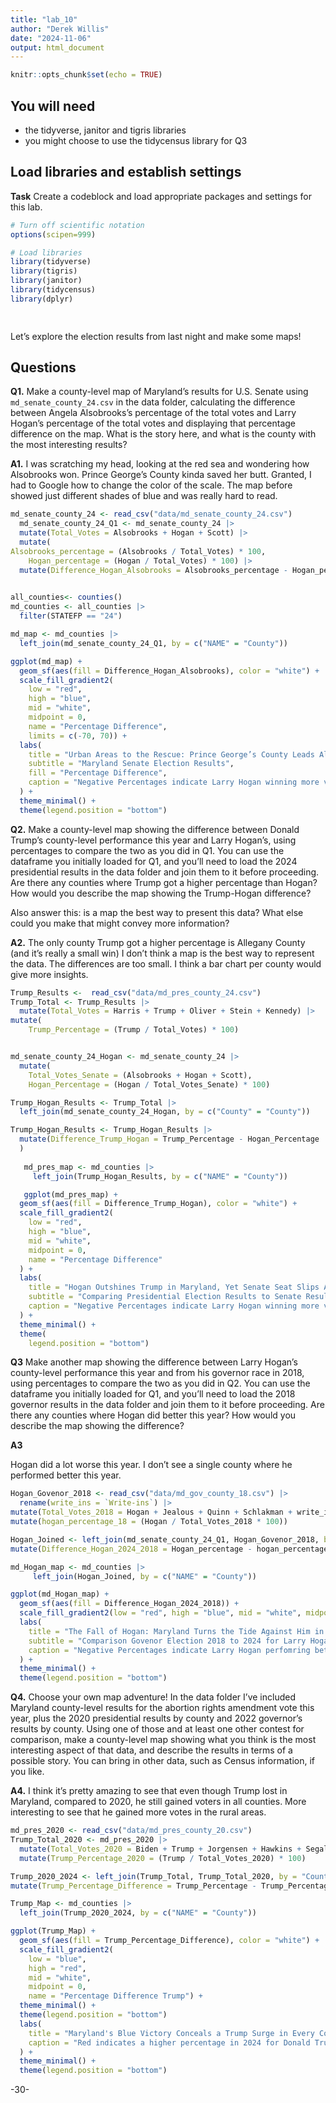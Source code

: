 ```yaml
---
title: "lab_10"
author: "Derek Willis"
date: "2024-11-06"
output: html_document
---
```


```r
knitr::opts_chunk$set(echo = TRUE)
```

## You will need

-   the tidyverse, janitor and tigris libraries
-   you might choose to use the tidycensus library for Q3

## Load libraries and establish settings

**Task** Create a codeblock and load appropriate packages and settings for this lab.

```r
# Turn off scientific notation
options(scipen=999)

# Load libraries
library(tidyverse)
library(tigris)
library(janitor)
library(tidycensus)
library(dplyr)

  

```

Let's explore the election results from last night and make some maps!

## Questions

**Q1.** Make a county-level map of Maryland's results for U.S. Senate using `md_senate_county_24.csv` in the data folder, calculating the difference between Angela Alsobrooks's percentage of the total votes and Larry Hogan's percentage of the total votes and displaying that percentage difference on the map. What is the story here, and what is the county with the most interesting results?

**A1.**
I was scratching my head, looking at the red sea and wondering how Alsobrooks won. Prince George's County kinda saved her butt. 
Granted, I had to Google how to change the color of the scale. The map before showed just different shades of blue and was really hard to read. 

```r
md_senate_county_24 <- read_csv("data/md_senate_county_24.csv")
  md_senate_county_24_Q1 <- md_senate_county_24 |>
  mutate(Total_Votes = Alsobrooks + Hogan + Scott) |>
  mutate(
Alsobrooks_percentage = (Alsobrooks / Total_Votes) * 100,
    Hogan_percentage = (Hogan / Total_Votes) * 100) |>
  mutate(Difference_Hogan_Alsobrooks = Alsobrooks_percentage - Hogan_percentage)
  
```  
  
```r

all_counties<- counties()
md_counties <- all_counties |>
  filter(STATEFP == "24")

md_map <- md_counties |>
  left_join(md_senate_county_24_Q1, by = c("NAME" = "County"))

ggplot(md_map) +
  geom_sf(aes(fill = Difference_Hogan_Alsobrooks), color = "white") +
  scale_fill_gradient2(
    low = "red",     
    high = "blue",   
    mid = "white",  
    midpoint = 0, 
    name = "Percentage Difference",
    limits = c(-70, 70)) + 
  labs(
    title = "Urban Areas to the Rescue: Prince George’s County Leads Alsobrooks to Senate Victory",
    subtitle = "Maryland Senate Election Results",
    fill = "Percentage Difference",
    caption = "Negative Percentages indicate Larry Hogan winning more votes than Angella Alsobrook. Positive Percentages indicate Angela Alsobrooks winning more votes than Larry Hogan"
  ) +
  theme_minimal() +
  theme(legend.position = "bottom")


```

**Q2.** Make a county-level map showing the difference between Donald Trump's county-level performance this year and Larry Hogan's, using percentages to compare the two as you did in Q1. You can use the dataframe you initially loaded for Q1, and you'll need to load the 2024 presidential results in the data folder and join them to it before proceeding. Are there any counties where Trump got a higher percentage than Hogan? How would you describe the map showing the Trump-Hogan difference?

Also answer this: is a map the best way to present this data? What else could you make that might convey more information?

**A2.**
The only county Trump got a higher percentage is Allegany County (and it's really a small win)
I don't think a map is the best way to represent the data. The differences are too small. I think a bar chart per county would give more insights.  

```r
Trump_Results <-  read_csv("data/md_pres_county_24.csv")
Trump_Total <- Trump_Results |>
  mutate(Total_Votes = Harris + Trump + Oliver + Stein + Kennedy) |>
mutate(
    Trump_Percentage = (Trump / Total_Votes) * 100)


md_senate_county_24_Hogan <- md_senate_county_24 |>
  mutate(
    Total_Votes_Senate = (Alsobrooks + Hogan + Scott),  
    Hogan_Percentage = (Hogan / Total_Votes_Senate) * 100)

Trump_Hogan_Results <- Trump_Total |>
  left_join(md_senate_county_24_Hogan, by = c("County" = "County"))

Trump_Hogan_Results <- Trump_Hogan_Results |>
  mutate(Difference_Trump_Hogan = Trump_Percentage - Hogan_Percentage
  )
  
   md_pres_map <- md_counties |>
     left_join(Trump_Hogan_Results, by = c("NAME" = "County"))
```
   
   
```r
   ggplot(md_pres_map) +
  geom_sf(aes(fill = Difference_Trump_Hogan), color = "white") +
  scale_fill_gradient2(
    low = "red",     
    high = "blue",   
    mid = "white",   
    midpoint = 0, 
    name = "Percentage Difference"
  ) +
  labs(
    title = "Hogan Outshines Trump in Maryland, Yet Senate Seat Slips Away",
    subtitle = "Comparing Presidential Election Results to Senate Results",
    caption = "Negative Percentages indicate Larry Hogan winning more votes than Donald Trump. Positive Percentages indicate Donald Trump winning more votes than Larry Hogan"
  ) +
  theme_minimal() +
  theme(
    legend.position = "bottom")
```

**Q3** Make another map showing the difference between Larry Hogan's county-level performance this year and from his governor race in 2018, using percentages to compare the two as you did in Q2. You can use the dataframe you initially loaded for Q1, and you'll need to load the 2018 governor results in the data folder and join them to it before proceeding. Are there any counties where Hogan did better this year? How would you describe the map showing the difference?

**A3**

Hogan did a lot worse this year. I don't see a single county where he performed better this year.
```r

Hogan_Govenor_2018 <- read_csv("data/md_gov_county_18.csv") |>
  rename(write_ins = `Write-ins`) |>
mutate(Total_Votes_2018 = Hogan + Jealous + Quinn + Schlakman + write_ins) |>
mutate(hogan_percentage_18 = (Hogan / Total_Votes_2018 * 100))

Hogan_Joined <- left_join(md_senate_county_24_Q1, Hogan_Govenor_2018, by = "County") |>
mutate(Difference_Hogan_2024_2018 = Hogan_percentage - hogan_percentage_18)

md_Hogan_map <- md_counties |>
     left_join(Hogan_Joined, by = c("NAME" = "County"))

```


```r
ggplot(md_Hogan_map) +
  geom_sf(aes(fill = Difference_Hogan_2024_2018)) +  
  scale_fill_gradient2(low = "red", high = "blue", mid = "white", midpoint = 0, name = "Percentage Difference") +
  labs(
    title = "The Fall of Hogan: Maryland Turns the Tide Against Him in 2024",
    subtitle = "Comparison Govenor Election 2018 to 2024 for Larry Hogan",
    caption = "Negative Percentages indicate Larry Hogan perfomring better in 2018 . Positive Percentages indicate Larry Hogan performing better in 2024"
  ) +
  theme_minimal() +
  theme(legend.position = "bottom")

```

**Q4.** Choose your own map adventure! In the data folder I've included Maryland county-level results for the abortion rights amendment vote this year, plus the 2020 presidential results by county and 2022 governor's results by county. Using one of those and at least one other contest for comparison, make a county-level map showing what you think is the most interesting aspect of that data, and describe the results in terms of a possible story. You can bring in other data, such as Census information, if you like.


**A4.**
I think it's pretty amazing to see that even though Trump lost in Maryland, compared to 2020, he still gained voters in all counties. More interesting to see that he gained more votes in the rural areas.
```r
md_pres_2020 <- read_csv("data/md_pres_county_20.csv")
Trump_Total_2020 <- md_pres_2020 |>
  mutate(Total_Votes_2020 = Biden + Trump + Jorgensen + Hawkins + Segal) |>
  mutate(Trump_Percentage_2020 = (Trump / Total_Votes_2020) * 100)

Trump_2020_2024 <- left_join(Trump_Total, Trump_Total_2020, by = "County") |>
mutate(Trump_Percentage_Difference = Trump_Percentage - Trump_Percentage_2020)

Trump_Map <- md_counties |>
  left_join(Trump_2020_2024, by = c("NAME" = "County"))

```


```r
ggplot(Trump_Map) +
  geom_sf(aes(fill = Trump_Percentage_Difference), color = "white") +
  scale_fill_gradient2(
    low = "blue", 
    high = "red", 
    mid = "white", 
    midpoint = 0, 
    name = "Percentage Difference Trump") +
  theme_minimal() +
  theme(legend.position = "bottom")
  labs(
    title = "Maryland's Blue Victory Conceals a Trump Surge in Every County",
    caption = "Red indicates a higher percentage in 2024 for Donald Trump, blue indicates a higher percentage in 2020"
  ) +
  theme_minimal() +
  theme(legend.position = "bottom")
```

-30-
